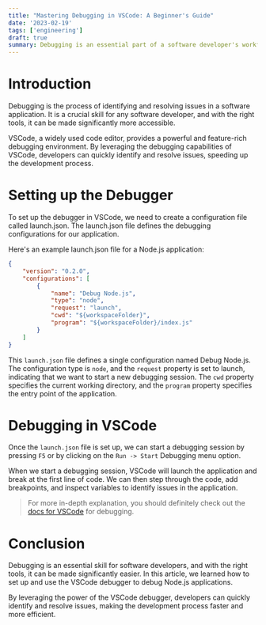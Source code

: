 ```yaml
---
title: "Mastering Debugging in VSCode: A Beginner's Guide"
date: '2023-02-19'
tags: ['engineering']
draft: true
summary: Debugging is an essential part of a software developer's workflow, helping to identify and resolve issues in the code. VSCode, one of the most popular code editors in the development community, provides a robust and user-friendly debugging experience. In this article, we'll take a deep dive into how to set up and use the VSCode debugger to debug Node.js applications.
---
```


# Introduction

Debugging is the process of identifying and resolving issues in a software application. It is a crucial skill for any software developer, and with the right tools, it can be made significantly more accessible.

VSCode, a widely used code editor, provides a powerful and feature-rich debugging environment. By leveraging the debugging capabilities of VSCode, developers can quickly identify and resolve issues, speeding up the development process.

# Setting up the Debugger

To set up the debugger in VSCode, we need to create a configuration file called launch.json. The launch.json file defines the debugging configurations for our application.

Here's an example launch.json file for a Node.js application:

```json:launch.json
{
	"version": "0.2.0",
	"configurations": [
		{
			"name": "Debug Node.js",
			"type": "node",
			"request": "launch",
			"cwd": "${workspaceFolder}",
			"program": "${workspaceFolder}/index.js"
		}
	]
}
```

This `launch.json` file defines a single configuration named Debug Node.js. The configuration type is `node`, and the `request` property is set to launch, indicating that we want to start a new debugging session. The `cwd` property specifies the current working directory, and the `program` property specifies the entry point of the application.

# Debugging in VSCode

Once the `launch.json` file is set up, we can start a debugging session by pressing `F5` or by clicking on the `Run -> Start` Debugging menu option.

When we start a debugging session, VSCode will launch the application and break at the first line of code. We can then step through the code, add breakpoints, and inspect variables to identify issues in the application.

> For more in-depth explanation, you should definitely check out the [docs for VSCode](https://code.visualstudio.com/docs/editor/debugging) for debugging.

# Conclusion

Debugging is an essential skill for software developers, and with the right tools, it can be made significantly easier. In this article, we learned how to set up and use the VSCode debugger to debug Node.js applications.

By leveraging the power of the VSCode debugger, developers can quickly identify and resolve issues, making the development process faster and more efficient.
